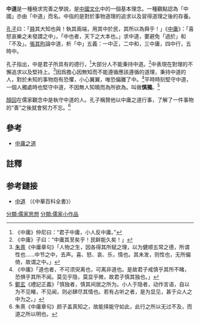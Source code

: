 {{Otheruses|中道|subject=[[中國文化|中國文化]]中的'''中道'''|other=同名或類似名的其它條目描述}}
'''中道'''是一種極求完善之學說，是[[中國文化|中國文化]]中的一個基本理念。一種觀點認為「中國」亦由「中道」而名。中指的是對於事物道理的追求以及習得道理之後的存養。

[[孔子|孔子]]曰：「[[舜|舜]]其大知也與！執其兩端，用其中於民，其所以為舜乎！」《[[中庸|中庸]]》：「喜怒哀樂之未發謂之中」，「中也者，天下之大本也。」求中道，要避免「過於」和「不及」。[[張其昀|張其昀]]論中道，析「中」五義：一中正，二中和，三中庸，四中行，五時中。

孔子指出，中是君子所具有的德行，<ref>《中庸》仲尼曰：“君子中庸，小人反中庸。”</ref>大部分人不能秉持中道。<ref>《中庸》子曰：“中庸其至矣乎！民鲜能久矣！」</ref>中表現在對理的不懈追求以及堅持上。<ref>[[朱熹|朱熹]]《中庸章句》「人物之生，因各得其所赋之理，以为健顺五常之德，所谓性也……中节之中，去声。喜、怒、哀、乐，情也。其未发，则性也，无所偏倚，故谓之中。」</ref>因爲擔心因無知而不能遵循應該遵循的道理，秉持中道的人，對於未知的事物抱有恐懼，小心翼翼，唯恐偏離了中。<ref>《中庸》「道也者，不可须臾离也，可离非道也。是故君子戒慎乎其所不睹，恐惧乎其所不闻。莫见乎隐，莫显乎微，故君子慎其独也。」</ref>平時時刻堅守中道，一個人獨處時也堅守中道，不因無人知曉而為所欲為。叫做'''慎獨'''。<ref>[[鄭玄|鄭玄]]《禮記正義》「慎独者，慎其间居之所为。小人于隐者，动作言语，自以为不见睹，不见闻，则必肆尽其情也。若有占听之者，是为显见，甚于众人之中为之。」</ref>

[[顏回|顏回]]在儒家觀念中是執守中道的人。孔子稱贊他以中庸之道行事，了解了一件事物的“善”之後就會努力不忘。<ref>朱熹《中庸章句》颜子盖真知之，故能择能守如此，此行之所以无过不及，而道之所以明也。</ref>

==參考==
*[[中庸之道|中庸之道]]
==註釋==
{{reflist|2}}

==参考鏈接==
*[http://ap6.pccu.edu.tw/encyclopedia/data.asp?id=9509&forepage=1 中道] {{Wayback|url=http://ap6.pccu.edu.tw/encyclopedia/data.asp?id=9509&forepage=1 |date=20190221033306 }} （《中華百科全書》）


[[分類:儒家思想|分類:儒家思想]]
[[分類:儒家小作品|分類:儒家小作品]]